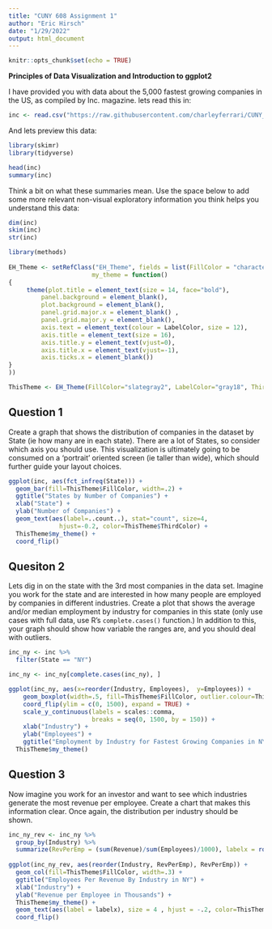 ```yaml
---
title: "CUNY 608 Assignment 1"
author: "Eric Hirsch"
date: "1/29/2022"
output: html_document
---
```


```r
knitr::opts_chunk$set(echo = TRUE)
```

**Principles of Data Visualization and Introduction to ggplot2**

I have provided you with data about the 5,000 fastest growing companies in the US, as compiled by Inc. magazine. lets read this in:

```r

inc <- read.csv("https://raw.githubusercontent.com/charleyferrari/CUNY_DATA_608/master/module1/Data/inc5000_data.csv", header= TRUE)

```

And lets preview this data:

```r
library(skimr)
library(tidyverse)

head(inc)
summary(inc)

```

Think a bit on what these summaries mean. Use the space below to add some more relevant non-visual exploratory information you think helps you understand this data:

```r

dim(inc)
skim(inc)
str(inc)

```

```r
library(methods)
   
EH_Theme <- setRefClass("EH_Theme", fields = list(FillColor = "character", LabelColor='character', ThirdColor="character"), methods = list(
                       my_theme = function()
{
     theme(plot.title = element_text(size = 14, face="bold"), 
         panel.background = element_blank(),
         plot.background = element_blank(),
         panel.grid.major.x = element_blank() ,
         panel.grid.major.y = element_blank(),
         axis.text = element_text(colour = LabelColor, size = 12),
         axis.title = element_text(size = 16),
         axis.title.y = element_text(vjust=0),
         axis.title.x = element_text(vjust=-1),
         axis.ticks.x = element_blank())
}
))

ThisTheme <- EH_Theme(FillColor="slategray2", LabelColor="gray18", ThirdColor="darkslateblue")

```

## Question 1

Create a graph that shows the distribution of companies in the dataset by State (ie how many are in each state). There are a lot of States, so consider which axis you should use. This visualization is ultimately going to be consumed on a 'portrait' oriented screen (ie taller than wide), which should further guide your layout choices.

```r

ggplot(inc, aes(fct_infreq(State))) +
  geom_bar(fill=ThisTheme$FillColor, width=.2) +
  ggtitle("States by Number of Companies") +
  xlab("State") +
  ylab("Number of Companies") +
  geom_text(aes(label=..count..), stat="count", size=4, 
              hjust=-0.2, color=ThisTheme$ThirdColor) +
  ThisTheme$my_theme() +
  coord_flip()
```

## Quesiton 2

Lets dig in on the state with the 3rd most companies in the data set. Imagine you work for the state and are interested in how many people are employed by companies in different industries. Create a plot that shows the average and/or median employment by industry for companies in this state (only use cases with full data, use R's `complete.cases()` function.) In addition to this, your graph should show how variable the ranges are, and you should deal with outliers.

```r

inc_ny <- inc %>%
  filter(State == "NY")

inc_ny <- inc_ny[complete.cases(inc_ny), ]

ggplot(inc_ny, aes(x=reorder(Industry, Employees),  y=Employees)) + 
    geom_boxplot(width=.5, fill=ThisTheme$FillColor, outlier.colour=ThisTheme$ThirdColor) +
    coord_flip(ylim = c(0, 1500), expand = TRUE) +   
    scale_y_continuous(labels = scales::comma,
                       breaks = seq(0, 1500, by = 150)) +
    xlab("Industry") +
    ylab("Employees") +
    ggtitle("Employment by Industry for Fastest Growing Companies in NY") + 
  ThisTheme$my_theme()

```

## Question 3

Now imagine you work for an investor and want to see which industries generate the most revenue per employee. Create a chart that makes this information clear. Once again, the distribution per industry should be shown.

```r
inc_ny_rev <- inc_ny %>%
  group_by(Industry) %>%
  summarize(RevPerEmp = (sum(Revenue)/sum(Employees)/1000), labelx = round(RevPerEmp,0))
  
ggplot(inc_ny_rev, aes(reorder(Industry, RevPerEmp), RevPerEmp)) +
  geom_col(fill=ThisTheme$FillColor, width=.3) +
  ggtitle("Employees Per Revenue By Industry in NY") +
  xlab("Industry") +
  ylab("Revenue per Employee in Thousands") +
  ThisTheme$my_theme() +
  geom_text(aes(label = labelx), size = 4 , hjust = -.2, color=ThisTheme$ThirdColor, fontface="bold") +
  coord_flip()

```

